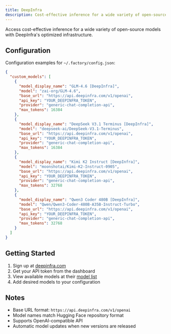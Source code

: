 ```yaml
---
title: DeepInfra
description: Cost-effective inference for a wide variety of open-source models
---
```


Access cost-effective inference for a wide variety of open-source models with DeepInfra's optimized infrastructure.

## Configuration

Configuration examples for `~/.factory/config.json`:

```json
{
  "custom_models": [
    {
      "model_display_name": "GLM-4.6 [DeepInfra]",
      "model": "zai-org/GLM-4.6",
      "base_url": "https://api.deepinfra.com/v1/openai",
      "api_key": "YOUR_DEEPINFRA_TOKEN",
      "provider": "generic-chat-completion-api",
      "max_tokens": 16384
    },
    {
      "model_display_name": "DeepSeek V3.1 Terminus [DeepInfra]",
      "model": "deepseek-ai/DeepSeek-V3.1-Terminus",
      "base_url": "https://api.deepinfra.com/v1/openai",
      "api_key": "YOUR_DEEPINFRA_TOKEN",
      "provider": "generic-chat-completion-api",
      "max_tokens": 16384
    },
    {
      "model_display_name": "Kimi K2 Instruct [DeepInfra]",
      "model": "moonshotai/Kimi-K2-Instruct-0905",
      "base_url": "https://api.deepinfra.com/v1/openai",
      "api_key": "YOUR_DEEPINFRA_TOKEN",
      "provider": "generic-chat-completion-api",
      "max_tokens": 32768
    },
    {
      "model_display_name": "Qwen3 Coder 480B [DeepInfra]",
      "model": "Qwen/Qwen3-Coder-480B-A35B-Instruct-Turbo",
      "base_url": "https://api.deepinfra.com/v1/openai",
      "api_key": "YOUR_DEEPINFRA_TOKEN",
      "provider": "generic-chat-completion-api",
      "max_tokens": 32768
    }
  ]
}
```

## Getting Started

1. Sign up at [deepinfra.com](https://deepinfra.com)
2. Get your API token from the dashboard
3. View available models at their [model list](https://deepinfra.com/models)
4. Add desired models to your configuration

## Notes

- Base URL format: `https://api.deepinfra.com/v1/openai`
- Model names match Hugging Face repository format
- Supports OpenAI-compatible API
- Automatic model updates when new versions are released
